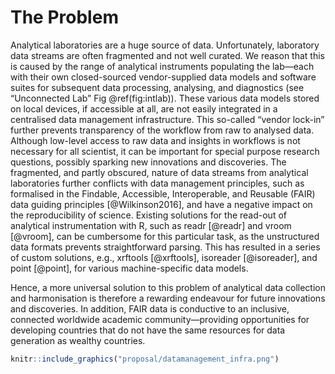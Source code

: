 # The Problem

Analytical laboratories are a huge source of data. Unfortunately, laboratory data streams are often fragmented and not well curated. We reason that this is caused by the range of analytical instruments populating the lab---each with their own closed-sourced vendor-supplied data models and software suites for subsequent data processing, analysing, and diagnostics (see "Unconnected Lab" Fig \@ref(fig:intlab)). These various data models stored on local devices, if accessible at all, are not easily integrated in a centralised data management infrastructure. This so-called "vendor lock-in" further prevents transparency of the workflow from raw to analysed data. Although low-level access to raw data and insights in workflows is not necessary for all scientist, it can be important for special purpose research questions, possibly sparking new innovations and discoveries. The fragmented, and partly obscured, nature of data streams from analytical laboratories further conflicts with data management principles, such as formalised in the Findable, Accessible, Interoperable, and Reusable (FAIR) data guiding principles [@Wilkinson2016], and have a negative impact on the reproducibility of science. Existing solutions for the read-out of analytical instrumentation with R, such as readr [@readr] and vroom [@vroom], can be cumbersome for this particular task, as the unstructured data formats prevents straightforward parsing. This has resulted in a series of custom solutions, e.g., xrftools [@xrftools], isoreader [@isoreader], and point [@point], for various machine-specific data models. 

<!-- Improving access to this analytical data is not only beneficial to the individual user but can also improve data management infrastructures for labs, which is pertinent to open science,  -->

Hence, a more universal solution to this problem of analytical data collection and harmonisation is therefore a rewarding endeavour for future innovations and discoveries. In addition, FAIR data is conductive to an inclusive, connected worldwide academic community---providing opportunities for developing countries that do not have the same resources for data generation as wealthy countries.


```r
knitr::include_graphics("proposal/datamanagement_infra.png")
```


<!-- 
Outlining the issue / weak point / problem to be solved by this proposal. This should be a compelling section that sets the reader up for the next section - the proposed solution!

It is important to cover:

 - [ ] What the problem is
 - [ ] Who it affects
 - [ ] Have there been previous attempts to resolve the problem
 - [ ] Why it should be tackled
-->
